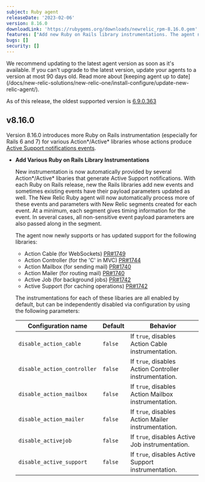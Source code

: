 ```yaml
---
subject: Ruby agent
releaseDate: '2023-02-06'
version: 8.16.0
downloadLink: 'https://rubygems.org/downloads/newrelic_rpm-8.16.0.gem'
features: ["Add new Ruby on Rails library instrumentations. The agent newly supports or provides updated support for Action Cable, Action Controller, Action Mailbox, Action Mailer, Active Job, and Active Support"]
bugs: []
security: []
---
```


<Callout variant="important">
We recommend updating to the latest agent version as soon as it's available. If you can't upgrade to the latest version, update your agents to a version at most 90 days old. Read more about [keeping agent up to date](/docs/new-relic-solutions/new-relic-one/install-configure/update-new-relic-agent/).

As of this release, the oldest supported version is [6.9.0.363](https://docs.newrelic.com/docs/release-notes/agent-release-notes/ruby-release-notes/ruby-agent-690363)
</Callout>

## v8.16.0

Version 8.16.0 introduces more Ruby on Rails instrumentation (especially for Rails 6 and 7) for various Action\*/Active\* libraries whose actions produce [Active Support notifications events](https://guides.rubyonrails.org/active_support_instrumentation.html).

- **Add Various Ruby on Rails Library Instrumentations**

  New instrumentation is now automatically provided by several Action\*/Active\* libaries that generate Active Support notifications. With each Ruby on Rails release, new the Rails libraries add new events and sometimes existing events have their payload parameters updated as well. The New Relic Ruby agent will now automatically process more of these events and parameters with New Relic segments created for each event. At a minimum, each segment gives timing information for the event. In several cases, all non-sensitive event payload parameters are also passed along in the segment.

  The agent now newly supports or has updated support for the following libraries:

  - Action Cable (for WebSockets) [PR#1749](https://github.com/newrelic/newrelic-ruby-agent/pull/1749)
  - Action Controller (for the 'C' in MVC) [PR#1744](https://github.com/newrelic/newrelic-ruby-agent/pull/1744/)
  - Action Mailbox (for sending mail) [PR#1740](https://github.com/newrelic/newrelic-ruby-agent/pull/1740)
  - Action Mailer (for routing mail) [PR#1740](https://github.com/newrelic/newrelic-ruby-agent/pull/1740)
  - Active Job (for background jobs) [PR#1742](https://github.com/newrelic/newrelic-ruby-agent/pull/1761)
  - Active Support (for caching operations) [PR#1742](https://github.com/newrelic/newrelic-ruby-agent/pull/1742)

  The instrumentations for each of these libaries are all enabled by default, but can be independently disabled via configuration by using the following parameters:

  | Configuration name | Default | Behavior |
  | ----- | ----- | ----- |
  | `disable_action_cable` | `false` | If `true`, disables Action Cable instrumentation. |
  | `disable_action_controller` | `false` | If `true`, disables Action Controller instrumentation. |
  | `disable_action_mailbox` | `false` | If `true`, disables Action Mailbox instrumentation. |
  | `disable_action_mailer` | `false` | If `true`, disables Action Mailer instrumentation. |
  | `disable_activejob` | `false` | If `true`, disables Active Job instrumentation. |
  | `disable_active_support` | `false` | If `true`, disables Active Support instrumentation. |
